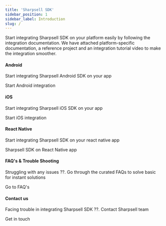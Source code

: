 ```yaml
---
title: 'Sharpsell SDK'
sidebar_position: 1
sidebar_label: Introduction
slug: /
---
```


Start integrating Sharpsell SDK on your platform easily by following the integration documentation. We have attached platform-specific documentation, a reference project and an integration tutorial video to make the integration smoother.
 
<div className='gallery'>
 <div className='card'>
    <h4>Android</h4>
    <p>Start integrating Sharpsell Android SDK on your app</p>
    <VersionedLink to='/category/android'>
       Start Android integration <ArrowRight className='arrow' />
    </VersionedLink>
  </div>
  <div className='card'>
    <h4>iOS</h4>
    <p>Start integrating Sharpsell iOS SDK on your app</p>
    <VersionedLink to='/category/ios'>
     Start iOS integration <ArrowRight className='arrow' />
    </VersionedLink>
  </div>
  <div className='card'>
    <h4>React Native</h4>
    <p>Start integrating Sharpsell SDK on your react native app</p>
    <VersionedLink to='/category/react'>Sharpsell SDK on React Native app <ArrowRight className='arrow' />
    </VersionedLink>
  </div>
  <div className='card'>
    <h4>FAQ's & Trouble Shooting</h4>
    <p>Struggling with any issues ??. Go through the curated FAQs to solve basic for instant solutions </p>
    <VersionedLink to='/faq/'>
      Go to FAQ's<ArrowRight className='arrow' />
    </VersionedLink>
  </div>
  <div className='card'>
    <h4>Contact us</h4>
    <p>Facing trouble in integrating Sharpsell SDK ??. Contact Sharpsell team</p>
    <VersionedLink to='/contact-us'>
      Get in touch <ArrowRight className='arrow' />
    </VersionedLink>
  </div>
</div>
